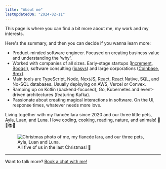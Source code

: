 ```yaml
---
title: "About me"
lastUpdatedOn: "2024-02-11"
---
```


This page is where you can find a bit more about me, my work and my interests.

Here's the summary, and then you can decide if you wanna learn more:

- Product-minded software engineer. Focused on creating business value and understanding the 'why'.
- Worked with companies of all sizes. Early-stage startups ([Increment](https://www.joinincrement.com/), [Booqsi](https://www.booqsi.com/)), software consulting ([ioasys](https://ioasys.com.br/en)) and large corporations ([Coinbase](https://www.coinbase.com/), [Brex](https://www.brex.com/)).
- Main tools are TypeScript, Node, NextJS, React, React Native, SQL, and No-SQL databases. Usually deploying on AWS, Vercel or Convex.
- Ramping up on Kotlin (backend-focused), Go, Kubernetes and event-driven architectures (featuring Kafka).
- Passionate about creating magical interactions in software. On the UI, response times, whatever needs more love.

Living together with my fiancée Iara since 2020 and our three little pets, Ayla, Luan, and Luna. I love coding, [cooking](https://receitas.lucasfaria.dev/), reading, nature, and animals! 🌵🐾📚🍳

<figure className="flex flex-col items-center gap-2 not-prose">
<Image src="/xmas.jpeg" alt="Christmas photo of me, my fiancée Iara, and our three pets, Ayla, Luan and Luna." width={720} height={540} />
<figcaption className="not-prose text-sm">All five of us in the last Christmas! 🎄</figcaption>
</figure>

---

Want to talk more? [Book a chat with me!](https://cal.com/lucasfaria)
